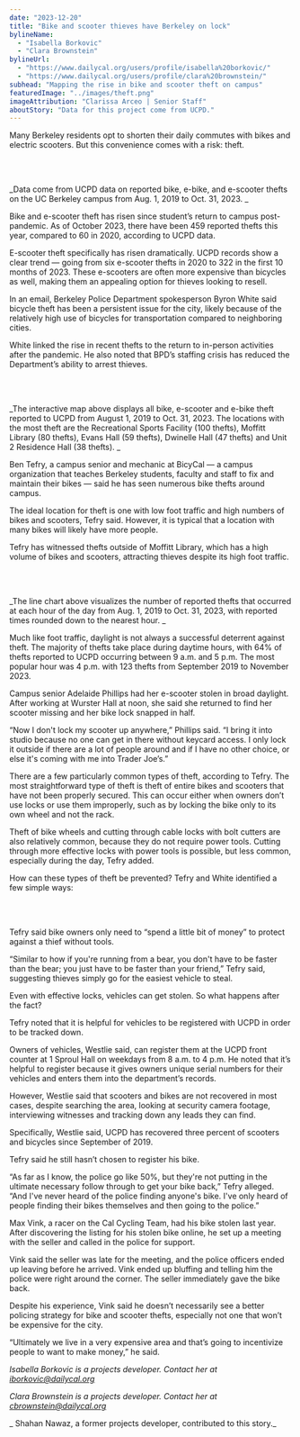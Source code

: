 ```yaml
---
date: "2023-12-20"
title: "Bike and scooter thieves have Berkeley on lock"
bylineName:
  - "Isabella Borkovic"
  - "Clara Brownstein"
bylineUrl:
  - "https://www.dailycal.org/users/profile/isabella%20borkovic/"
  - "https://www.dailycal.org/users/profile/clara%20brownstein/"
subhead: "Mapping the rise in bike and scooter theft on campus"
featuredImage: "../images/theft.png"
imageAttribution: "Clarissa Arceo | Senior Staff"
aboutStory: "Data for this project come from UCPD."
---
```


Many Berkeley residents opt to shorten their daily commutes with bikes and electric scooters. But this convenience comes with a risk: theft.

<br />

<TheftsPerYearBarChart />

<br />

_Data come from UCPD data on reported bike, e-bike, and e-scooter thefts on the UC Berkeley campus ​​from Aug. 1, 2019 to Oct. 31, 2023. _

Bike and e-scooter theft has risen since student’s return to campus post-pandemic. As of October 2023, there have been 459 reported thefts this year, compared to 60 in 2020, according to UCPD data.

E-scooter theft specifically has risen dramatically. UCPD records show a clear trend — going from six e-scooter thefts in 2020 to 322 in the first 10 months of 2023. These e-scooters are often more expensive than bicycles as well, making them an appealing option for thieves looking to resell.

In an email, Berkeley Police Department spokesperson Byron White said bicycle theft has been a persistent issue for the city, likely because of the relatively high use of bicycles for transportation compared to neighboring cities.

White linked the rise in recent thefts to the return to in-person activities after the pandemic. He also noted that BPD’s staffing crisis has reduced the Department’s ability to arrest thieves.

<br />

<MarkerClusterMap />

<br />

_The interactive map above displays all bike, e-scooter and e-bike theft reported to UCPD from August 1, 2019 to Oct. 31, 2023. The locations with the most theft are the Recreational Sports Facility (100 thefts), Moffitt Library (80 thefts), Evans Hall (59 thefts), Dwinelle Hall (47 thefts) and Unit 2 Residence Hall (38 thefts). _

Ben Tefry, a campus senior and mechanic at BicyCal — a campus organization that teaches Berkeley students, faculty and staff to fix and maintain their bikes — said he has seen numerous bike thefts around campus.

The ideal location for theft is one with low foot traffic and high numbers of bikes and scooters, Tefry said. However, it is typical that a location with many bikes will likely have more people.

Tefry has witnessed thefts outside of Moffitt Library, which has a high volume of bikes and scooters, attracting thieves despite its high foot traffic.

<br />

<TheftsPerHourLineChart />

<br />

_The line chart above visualizes the number of reported thefts that occurred at each hour of the day from Aug. 1, 2019 to Oct. 31, 2023, with reported times rounded down to the nearest hour. _

Much like foot traffic, daylight is not always a successful deterrent against theft. The majority of thefts take place during daytime hours, with 64% of thefts reported to UCPD occurring between 9 a.m. and 5 p.m. The most popular hour was 4 p.m. with 123 thefts from September 2019 to November 2023.

Campus senior Adelaide Phillips had her e-scooter stolen in broad daylight. After working at Wurster Hall at noon, she said she returned to find her scooter missing and her bike lock snapped in half.

“Now I don't lock my scooter up anywhere,” Phillips said. “I bring it into studio because no one can get in there without keycard access. I only lock it outside if there are a lot of people around and if I have no other choice, or else it's coming with me into Trader Joe’s.”

There are a few particularly common types of theft, according to Tefry. The most straightforward type of theft is theft of entire bikes and scooters that have not been properly secured. This can occur either when owners don’t use locks or use them improperly, such as by locking the bike only to its own wheel and not the rack.

Theft of bike wheels and cutting through cable locks with bolt cutters are also relatively common, because they do not require power tools. Cutting through more effective locks with power tools is possible, but less common, especially during the day, Tefry added.

How can these types of theft be prevented? Tefry and White identified a few simple ways:

<br />

<BikeTheftTips />

<br />

Tefry said bike owners only need to “spend a little bit of money” to protect against a thief without tools.

“Similar to how if you're running from a bear, you don't have to be faster than the bear; you just have to be faster than your friend,” Tefry said, suggesting thieves simply go for the easiest vehicle to steal.

Even with effective locks, vehicles can get stolen. So what happens after the fact?

Tefry noted that it is helpful for vehicles to be registered with UCPD in order to be tracked down.

Owners of vehicles, Westlie said, can register them at the UCPD front counter at 1 Sproul Hall on weekdays from 8 a.m. to 4 p.m. He noted that it’s helpful to register because it gives owners unique serial numbers for their vehicles and enters them into the department’s records.

However, Westlie said that scooters and bikes are not recovered in most cases, despite searching the area, looking at security camera footage, interviewing witnesses and tracking down any leads they can find.

Specifically, Westlie said, UCPD has recovered three percent of scooters and bicycles since September of 2019.

Tefry said he still hasn’t chosen to register his bike.

“As far as I know, the police go like 50%, but they're not putting in the ultimate necessary follow through to get your bike back,” Tefry alleged. “And I've never heard of the police finding anyone's bike. I've only heard of people finding their bikes themselves and then going to the police.”

Max Vink, a racer on the Cal Cycling Team, had his bike stolen last year. After discovering the listing for his stolen bike online, he set up a meeting with the seller and called in the police for support.

Vink said the seller was late for the meeting, and the police officers ended up leaving before he arrived. Vink ended up bluffing and telling him the police were right around the corner. The seller immediately gave the bike back.

Despite his experience, Vink said he doesn’t necessarily see a better policing strategy for bike and scooter thefts, especially not one that won’t be expensive for the city.

“Ultimately we live in a very expensive area and that’s going to incentivize people to want to make money,” he said.

_Isabella Borkovic is a projects developer. Contact her at [iborkovic@dailycal.org](mailto:iborkovic@dailycal.org)_

_Clara Brownstein is a projects developer. Contact her at [cbrownstein@dailycal.org](mailto:cbrownsteinc@dailycal.org)_

_ Shahan Nawaz, a former projects developer, contributed to this story._
